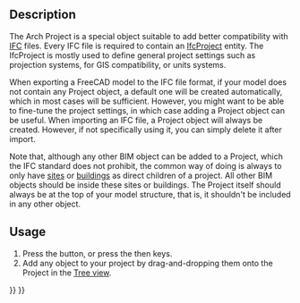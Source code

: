 <languages/>
<translate>

<!--T:1-->
{{Docnav
|
|
|[[Arch_Workbench|Arch]]
|IconL=
|IconR=
|IconC=Workbench_Arch.svg
}}

<!--T:12-->
{{VeryImportantMessage|THIS COMMAND IS OBSOLETE<br>
It is not available in {{VersionPlus|1.0}}. Use [[BIM_Project|BIM Project]] instead.}}

<!--T:2-->
{{GuiCommand
|Name=Arch Project
|MenuLocation=Arch → Project
|Workbenches=[[Arch_Workbench|Arch]]
|Shortcut={{KEY|P}} {{KEY|O}}
|SeeAlso=[[Arch_Site|Arch Site]], [[Arch_Building|Arch Building]]
}}

==Description== <!--T:3-->

<!--T:4-->
The Arch Project is a special object suitable to add better compatibility with [[Arch_IFC|IFC]] files. Every IFC file is required to contain an [https://standards.buildingsmart.org/IFC/RELEASE/IFC4_1/FINAL/HTML/schema/ifckernel/lexical/ifcproject.htm IfcProject] entity. The IfcProject is mostly used to define general project settings such as projection systems, for GIS compatibility, or units systems.

<!--T:5-->
When exporting a FreeCAD model to the IFC file format, if your model does not contain any Project object, a default one will be created automatically, which in most cases will be sufficient. However, you might want to be able to fine-tune the project settings, in which case adding a Project object can be useful. When importing an IFC file, a Project object will always be created. However, if not specifically using it, you can simply delete it after import.

<!--T:6-->
Note that, although any other BIM object can be added to a Project, which the IFC standard does not prohibit, the common way of doing is always to only have [[Arch_Site|sites]] or [[Arch_Building|buildings]] as direct children of a project. All other BIM objects should be inside these sites or buildings. The Project itself should always be at the top of your model structure, that is, it shouldn't be included in any other object.

==Usage== <!--T:7-->

<!--T:8-->
# Press the {{Button|[[Image:Arch Project.svg|16px]] [[Arch_Project|Arch Project]]}} button, or press the {{KEY|P}} then {{KEY|O}} keys.
# Add any object to your project by drag-and-dropping them onto the Project in the [[Tree_view|Tree view]].


<!--T:11-->
{{Docnav
|
|
|[[Arch_Workbench|Arch]]
|IconL=
|IconR=
|IconC=Workbench_Arch.svg
}}

</translate>
{{BIM_Tools_navi{{#translation:}}}}
{{Userdocnavi{{#translation:}}}}